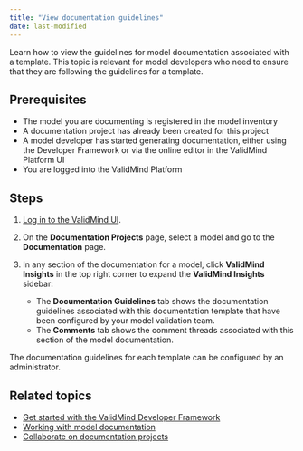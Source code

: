 ```yaml
---
title: "View documentation guidelines"
date: last-modified
---
```


Learn how to view the guidelines for model documentation associated with a template. This topic is relevant for model developers who need to ensure that they are following the guidelines for a template.  

## Prerequisites

* The model you are documenting is registered in the model inventory
* A documentation project has already been created for this project
* A model developer has started generating documentation, either using the Developer Framework or via the online editor in the ValidMind Platform UI
* You are logged into the ValidMind Platform

## Steps

1. [Log in to the ValidMind UI]({{< var vm_ui >}}).

2. On the **Documentation Projects** page, select a model and go to the **Documentation** page. 

3. In any section of the documentation for a model, click **ValidMind Insights** in the top right corner to expand the **ValidMind Insights** sidebar:
<!--- **Need image** --->

   - The **Documentation Guidelines** tab shows the documentation guidelines associated with this documentation template that have been configured by your model validation team.
   - The **Comments** tab shows the comment threads associated with this section of the model documentation.

::: {.column-margin}
::: {.callout-tip}
The documentation guidelines for each template can be configured by an administrator.
:::
:::
<!---
## Troubleshooting

[Include any common issues or errors that may arise during the task and how to resolve them.]
--->

## Related topics

- [Get started with the ValidMind Developer Framework](get-started-developer-framework.qmd)
- [Working with model documentation](working-with-model-documentation.qmd)
- [Collaborate on documentation projects](collaborate-on-documentation-projects.qmd)

